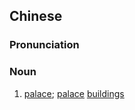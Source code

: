 ==Chinese==
{{zh-forms}}

===Pronunciation===
{{zh-pron
|m=diànyǔ
|cat=n
}}

===Noun===
{{zh-noun}}

# {{lb|zh|literary}} [[palace]]; [[palace]] [[building]]s